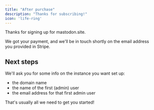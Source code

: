 ```yaml
---
title: "After purchase"
description: "Thanks for subscribing!"
icon: 'life-ring'
---
```


Thanks for signing up for mastodon.site.

We got your payment, and we'll be in touch shortly on the email address you provided in Stripe.

## Next steps

We'll ask you for some info on the instance you want set up:

- the domain name
- the name of the first (admin) user
- the email address for that first admin user

That's usually all we need to get you started!